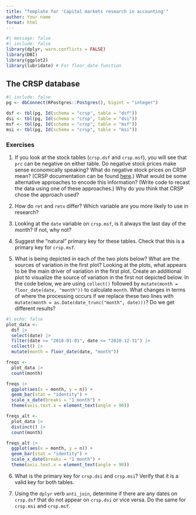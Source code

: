 ```yaml
---
title: "Template for 'Capital markets research in accounting'"
author: Your name
format: html
---
```


```r
#| message: false
#| include: false
library(dplyr, warn.conflicts = FALSE)
library(DBI)
library(ggplot2)
library(lubridate) # For floor_date function
```

## The CRSP database

```r
#| include: false
pg <- dbConnect(RPostgres::Postgres(), bigint = "integer")

dsf <- tbl(pg, Id(schema = "crsp", table = "dsf"))
dsi <- tbl(pg, Id(schema = "crsp", table = "dsi"))
msf <- tbl(pg, Id(schema = "crsp", table = "msf"))
msi <- tbl(pg, Id(schema = "crsp", table = "msi"))
```

### Exercises

1. If you look at the stock tables (`crsp.dsf` and `crsp.msf`), you will see that `prc` can be negative on either table.
Do negative stock prices make sense economically speaking?
What do negative stock prices on CRSP mean? 
(CRSP documentation can be found [here](https://wrds-www.wharton.upenn.edu/pages/support/manuals-and-overviews/crsp/stocks-and-indices/overview-crsp-us-stock-database/#dataset-organization).)
What would be some alternative approaches to encode this information? 
(Write code to recast the data using one of these approaches.)
Why do you think that CRSP chose the approach used?

2. How do `ret` and `retx` differ?
Which variable are you more likely to use in research?

3. Looking at the `date` variable on `crsp.msf`, is it always the last day of the month?
If not, why not?

4. Suggest the "natural" primary key for these tables.
Check that this is a primary key for `crsp.msf`.

5. What is being depicted in each of the two plots below?
What are the sources of variation in the first plot?
Looking at the plots, what appears to be the main driver of variation in the first plot.
Create an additional plot to visualize the source of variation in the first not depicted below.
In the code below, we are using `collect()` followed by `mutate(month = floor_date(date, "month"))` to calculate `month`. 
What changes in terms of where the processing occurs if we replace these two lines with `mutate(month = as.Date(date_trunc("month", date)))`?
Do we get different results?

```r
#| echo: false
plot_data <-
  dsf |>
  select(date) |>
  filter(date >= "2018-01-01", date <= "2020-12-31") |>
  collect() |>
  mutate(month = floor_date(date, "month")) 

freqs <-
  plot_data |>
  count(month)

freqs |>
  ggplot(aes(x = month, y = n)) +
  geom_bar(stat = "identity") +
  scale_x_date(breaks = "1 month") +
  theme(axis.text.x = element_text(angle = 90))

freqs_alt <-
  plot_data |>
  distinct() |>
  count(month)

freqs_alt |>
  ggplot(aes(x = month, y = n)) +
  geom_bar(stat = "identity") +
  scale_x_date(breaks = "1 month") +
  theme(axis.text.x = element_text(angle = 90))
```

6. What is the primary key for `crsp.dsi` and `crsp.msi`? Verify that it is a valid key for both tables.

7. Using the `dplyr` verb `anti_join`, determine if there are any dates on `crsp.dsf` that do not appear on `crsp.dsi` or vice versa.
Do the same for `crsp.msi` and `crsp.msf`.

